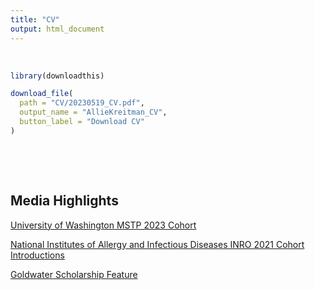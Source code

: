 ```yaml
---
title: "CV"
output: html_document
---
```


<br> 

```r
library(downloadthis)

download_file(
  path = "CV/20230519_CV.pdf",
  output_name = "AllieKreitman_CV",
  button_label = "Download CV"
)
```

<br> 

<br> 

## Media Highlights
[University of Washington MSTP 2023 Cohort](https://mstp.washington.edu/students/mstp-students/?yearChosen=2023)

[National Institutes of Allergy and Infectious Diseases INRO 2021 Cohort Introductions](https://www.niaid.nih.gov/about/postbac-spotlight-meet-inro-2021-cohort)

[Goldwater Scholarship Feature](https://www.coloradocollege.edu/newsevents/newsroom/allie-kreitman-21-named-a-goldwater-scholar.html)